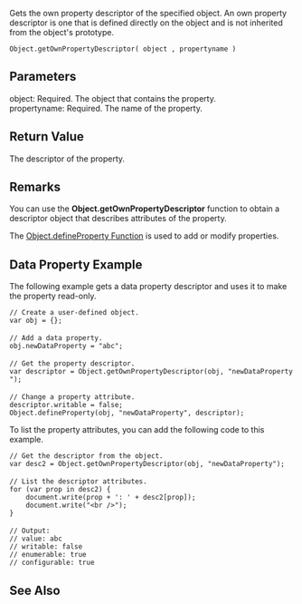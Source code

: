 Gets the own property descriptor of the specified object. An own property descriptor is one that is defined directly on the object and is not inherited from the object's prototype.

 Object.getOwnPropertyDescriptor( object , propertyname )
==Parameters==
; object: Required. The object that contains the property.
; propertyname: Required. The name of the property.

==Return Value==
The descriptor of the property.


==Remarks==
You can use the '''Object.getOwnPropertyDescriptor''' function to obtain a descriptor object that describes attributes of the property.

The [[javascript/Object/defineProperty|Object.defineProperty Function]] is used to add or modify properties.


==Data Property Example==
The following example gets a data property descriptor and uses it to make the property read-only.

 // Create a user-defined object.
 var obj = {};
 
 // Add a data property.
 obj.newDataProperty = "abc";
 
 // Get the property descriptor.
 var descriptor = Object.getOwnPropertyDescriptor(obj, "newDataProperty");
 
 // Change a property attribute.
 descriptor.writable = false;
 Object.defineProperty(obj, "newDataProperty", descriptor);
To list the property attributes, you can add the following code to this example.

 // Get the descriptor from the object.
 var desc2 = Object.getOwnPropertyDescriptor(obj, "newDataProperty");
 
 // List the descriptor attributes.
 for (var prop in desc2) {
     document.write(prop + ': ' + desc2[prop]);
     document.write("&lt;br /&gt;");
 }
 
 // Output:
 // value: abc
 // writable: false
 // enumerable: true
 // configurable: true

==See Also==

              
